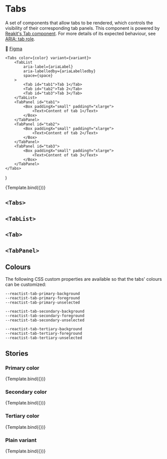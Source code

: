 
<Meta
    title="Components/Tabs"
    component={Tabs}
/>

# Tabs

A set of components that allow tabs to be rendered, which controls the visibility of their corresponding tab panels.
This component is powered by [Reakit's Tab component](https://reakit.io/docs/tab). For more details of its expected
behaviour, see [ARIA: tab role](https://developer.mozilla.org/en-US/docs/Web/Accessibility/ARIA/Roles/Tab_Role).

🎨 [Figma](https://www.figma.com/file/LYlWNzvhMDh907l07mPPQk/Product-Web?node-id=4693%3A175143)

    <Tabs color={color} variant={variant}>
        <TabList
            aria-label={ariaLabel}
            aria-labelledby={ariaLabelledby}
            space={space}
        >
            <Tab id="tab1">Tab 1</Tab>
            <Tab id="tab2">Tab 2</Tab>
            <Tab id="tab3">Tab 3</Tab>
        </TabList>
        <TabPanel id="tab1">
            <Box paddingX="small" paddingY="xlarge">
                <Text>Content of tab 1</Text>
            </Box>
        </TabPanel>
        <TabPanel id="tab2">
            <Box paddingX="small" paddingY="xlarge">
                <Text>Content of tab 2</Text>
            </Box>
        </TabPanel>
        <TabPanel id="tab3">
            <Box paddingX="small" paddingY="xlarge">
                <Text>Content of tab 3</Text>
            </Box>
        </TabPanel>
    </Tabs>
)

<Canvas>
    <Story
        parameters={{ docs: { source: { type: 'code' } } }}
        args={{
            'aria-label': 'Main demo for Tabs',
        }}
        name="Main demo"
    >
        {Template.bind({})}
    </Story>
</Canvas>

## `<Tabs>`

<Description of={Tabs} />
<ArgsTable of={Tabs} />

## `<TabList>`

<Description of={TabList} />
<ArgsTable of={TabList} />

## `<Tab>`

<Description of={Tab} />
<ArgsTable of={Tab} />

## `<TabPanel>`

<Description of={TabPanel} />
<ArgsTable of={TabPanel} />

## Colours

The following CSS custom properties are available so that the tabs' colours can be customized:

```
--reactist-tab-primary-background
--reactist-tab-primary-foreground
--reactist-tab-primary-unselected

--reactist-tab-secondary-background
--reactist-tab-secondary-foreground
--reactist-tab-secondary-unselected

--reactist-tab-tertiary-background
--reactist-tab-tertiary-foreground
--reactist-tab-tertiary-unselected
```

## Stories

### Primary color

<Canvas withToolbar>
    <Story
        parameters={{ docs: { source: { type: 'code' } } }}
        args={{
            'aria-label': 'Tabs with primary color style',
        }}
        name="Primary color"
    >
        {Template.bind({})}
    </Story>
</Canvas>

### Secondary color

<Canvas withToolbar>
    <Story
        parameters={{ docs: { source: { type: 'code' } } }}
        args={{
            'aria-label': 'Tabs with secondary color style',
            color: 'secondary',
        }}
        name="Secondary color"
    >
        {Template.bind({})}
    </Story>
</Canvas>

### Tertiary color

<Canvas withToolbar>
    <Story
        parameters={{ docs: { source: { type: 'code' } } }}
        args={{
            'aria-label': 'Tabs with tertiary color style',
            color: 'tertiary',
        }}
        name="Tertiary color"
    >
        {Template.bind({})}
    </Story>
</Canvas>

### Plain variant

<Canvas withToolbar>
    <Story
        parameters={{ docs: { source: { type: 'code' } } }}
        args={{
            'aria-label': 'Tabs with plain variant style',
            variant: 'plain',
        }}
        name="Plain variant"
    >
        {Template.bind({})}
    </Story>
</Canvas>
